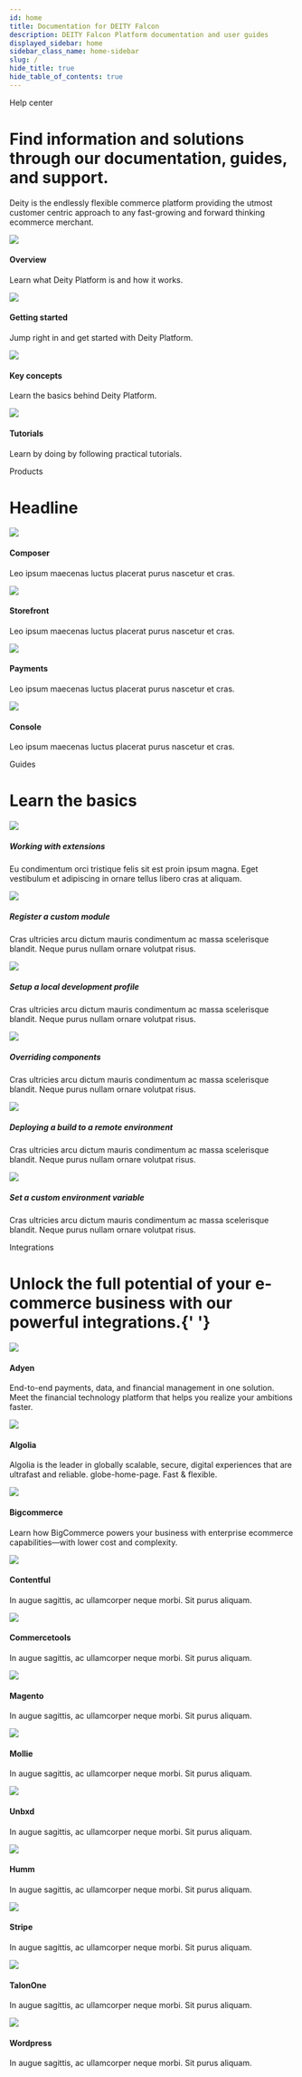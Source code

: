 ```yaml
---
id: home
title: Documentation for DEITY Falcon
description: DEITY Falcon Platform documentation and user guides
displayed_sidebar: home
sidebar_class_name: home-sidebar
slug: /
hide_title: true
hide_table_of_contents: true
---
```



<div className="text-center pt80">
  <Badge>Help center</Badge>
  <h1 className="headline mb20">Find information and solutions through our documentation, guides, and support.</h1>
  <div className="home-search mb100">
    <SearchBar />
  </div>
</div>

<Card isPadding={false}>
  <div className="flex">
    <CardContent>
      <LogoImg className="logo-content" />
      <p>
        Deity is the endlessly flexible commerce platform providing the utmost customer centric approach to any
        fast-growing and forward thinking ecommerce merchant.
      </p>
    </CardContent>
    <div className="right-big-card" />
  </div>
</Card>

<div className="flex mb100">
  <Card to="/#">
    <img src="/img/icons/rings.svg" />
    <h4>Overview</h4>
    <p>Learn what Deity Platform is and how it works.</p>
  </Card>
  <Card to="/#">
    <img src="/img/icons/lightning.svg" />
    <h4>Getting started</h4>
    <p>Jump right in and get started with Deity Platform.</p>
  </Card>
  <Card to="/#">
    <img src="/img/icons/info.svg" />
    <h4>Key concepts</h4>
    <p>Learn the basics behind Deity Platform.</p>
  </Card>
  <Card to="/#">
    <img src="/img/icons/lightbulb.svg" />
    <h4>Tutorials</h4>
    <p>Learn by doing by following practical tutorials.</p>
  </Card>
</div>

<Badge>Products</Badge>
<h1 className="mb20 headline2">Headline</h1>
<div className="flex mb100">
  <Card to="/#">
    <img src="/img/icons/ticker.svg" />
    <h4>Composer</h4>
    <p>Leo ipsum maecenas luctus placerat purus nascetur et cras.</p>
  </Card>
  <Card to="/#">
    <img src="/img/icons/data.svg" />
    <h4>Storefront</h4>
    <p>Leo ipsum maecenas luctus placerat purus nascetur et cras.</p>
  </Card>
  <Card to="/#">
    <img src="/img/icons/coins.svg" />
    <h4>Payments</h4>
    <p>Leo ipsum maecenas luctus placerat purus nascetur et cras.</p>
  </Card>
  <Card to="/#">
    <img src="/img/icons/switch.svg" />
    <h4>Console</h4>
    <p>Leo ipsum maecenas luctus placerat purus nascetur et cras.</p>
  </Card>
</div>

<Badge>Guides</Badge>
<h1 className="mb20 headline2">Learn the basics</h1>
<div className="flex">
  <Card variant="horizontal" to="#">
    <img src="/img/icons/ticker.svg" />
    <div>
      <h5>Working with extensions</h5>
      <p>
        Eu condimentum orci tristique felis sit est proin ipsum magna. Eget vestibulum et adipiscing in ornare tellus
        libero cras at aliquam.
      </p>
    </div>
  </Card>
  <Card variant="horizontal" to="#">
    <img src="/img/icons/ticker.svg" />
    <div>
      <h5>Register a custom module</h5>
      <p>
        Cras ultricies arcu dictum mauris condimentum ac massa scelerisque blandit. Neque purus nullam ornare volutpat
        risus.
      </p>
    </div>
  </Card>
</div>
<div className="flex">
  <Card variant="horizontal" to="#">
    <img src="/img/icons/coins.svg" />
    <div>
      <h5>Setup a local development profile</h5>
      <p>
        Cras ultricies arcu dictum mauris condimentum ac massa scelerisque blandit. Neque purus nullam ornare volutpat
        risus.
      </p>
    </div>
  </Card>
  <Card variant="horizontal" to="#">
    <img src="/img/icons/data.svg" />
    <div>
      <h5>Overriding components</h5>
      <p>
        Cras ultricies arcu dictum mauris condimentum ac massa scelerisque blandit. Neque purus nullam ornare volutpat
        risus.
      </p>
    </div>
  </Card>
</div>
<div className="flex mb100">
  <Card variant="horizontal" to="#">
    <img src="/img/icons/switch.svg" />
    <div>
      <h5>Deploying a build to a remote environment</h5>
      <p>
        Cras ultricies arcu dictum mauris condimentum ac massa scelerisque blandit. Neque purus nullam ornare volutpat
        risus.
      </p>
    </div>
  </Card>
  <Card variant="horizontal" to="#">
    <img src="/img/icons/switch.svg" />
    <div>
      <h5>Set a custom environment variable</h5>
      <p>
        Cras ultricies arcu dictum mauris condimentum ac massa scelerisque blandit. Neque purus nullam ornare volutpat
        risus.
      </p>
    </div>
  </Card>
</div>

<Badge>Integrations</Badge>
<h1 className="mb20 headline2">
  Unlock the full potential of your e-commerce business with our powerful integrations.{' '}
</h1>
<div className="flex">
  <Card to="/#">
    <div className="round-icon">
      <img src="/img/icons/adyen.svg" />
    </div>
    <h4>Adyen</h4>
    <p>
      End-to-end payments, data, and financial management in one solution. Meet the financial technology platform that
      helps you realize your ambitions faster.
    </p>
  </Card>
  <Card to="/#">
    <div className="round-icon">
      <img src="/img/icons/algolia.svg" />
    </div>
    <h4>Algolia</h4>
    <p>
      Algolia is the leader in globally scalable, secure, digital experiences that are ultrafast and reliable.
      globe-home-page. Fast & flexible.
    </p>
  </Card>
  <Card to="/#">
    <div className="round-icon">
      <img src="/img/icons/bigcommerce.svg" />
    </div>
    <h4>Bigcommerce</h4>
    <p>
      Learn how BigCommerce powers your business with enterprise ecommerce capabilities—with lower cost and complexity.
    </p>
  </Card>
</div>
<div className="flex">
  <Card to="/#">
    <div className="round-icon">
      <img src="/img/icons/contentful.svg" />
    </div>
    <h4>Contentful</h4>
    <p>In augue sagittis, ac ullamcorper neque morbi. Sit purus aliquam.</p>
  </Card>
  <Card to="/#">
    <div className="round-icon">
      <img src="/img/icons/commercetools.svg" />
    </div>
    <h4>Commercetools</h4>
    <p>In augue sagittis, ac ullamcorper neque morbi. Sit purus aliquam.</p>
  </Card>
  <Card to="/#">
    <div className="round-icon">
      <img src="/img/icons/magento.svg" />
    </div>
    <h4>Magento</h4>
    <p>In augue sagittis, ac ullamcorper neque morbi. Sit purus aliquam.</p>
  </Card>
</div>
<div className="flex">
  <Card to="/#">
    <div className="round-icon">
      <img src="/img/icons/mollie.svg" />
    </div>
    <h4>Mollie</h4>
    <p>In augue sagittis, ac ullamcorper neque morbi. Sit purus aliquam.</p>
  </Card>
  <Card to="/#">
    <div className="round-icon">
      <img src="/img/icons/unbxd.svg" />
    </div>
    <h4>Unbxd</h4>
    <p>In augue sagittis, ac ullamcorper neque morbi. Sit purus aliquam.</p>
  </Card>
  <Card to="/#">
    <div className="round-icon">
      <img src="/img/icons/humm.svg" />
    </div>
    <h4>Humm</h4>
    <p>In augue sagittis, ac ullamcorper neque morbi. Sit purus aliquam.</p>
  </Card>
</div>
<div className="flex mb100">
  <Card to="/#">
    <div className="round-icon">
      <img src="/img/icons/stripe.svg" />
    </div>
    <h4>Stripe</h4>
    <p>In augue sagittis, ac ullamcorper neque morbi. Sit purus aliquam.</p>
  </Card>
  <Card to="/#">
    <div className="round-icon">
      <img src="/img/icons/talonone.svg" />
    </div>
    <h4>TalonOne</h4>
    <p>In augue sagittis, ac ullamcorper neque morbi. Sit purus aliquam.</p>
  </Card>
  <Card to="/#">
    <div className="round-icon">
      <img src="/img/icons/wordpress.svg" />
    </div>
    <h4>Wordpress</h4>
    <p>In augue sagittis, ac ullamcorper neque morbi. Sit purus aliquam.</p>
  </Card>
</div>
